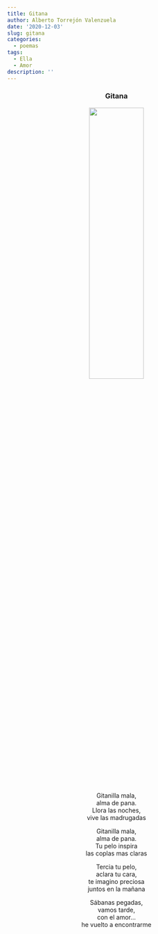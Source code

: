 ```yaml
---
title: Gitana
author: Alberto Torrejón Valenzuela
date: '2020-12-03'
slug: gitana
categories:
  - poemas
tags:
  - Ella
  - Amor
description: ''
---
```


<center>
<h3>**Gitana**</h3>

![](/text/2020-12-03-gitana_files/vela.JPG){width=50% height=40%}


Gitanilla mala, <br>
alma de pana. <br>
Llora las noches, <br>
vive las madrugadas <br>

Gitanilla mala, <br>
alma de pana. <br>
Tu pelo inspira <br>
las coplas mas claras <br>

Tercia tu pelo, <br>
aclara tu cara, <br>
te imagino preciosa <br>
juntos en la mañana <br>

Sábanas pegadas, <br>
vamos tarde, <br>
con el amor... <br>
he vuelto a encontrarme 
</center>

